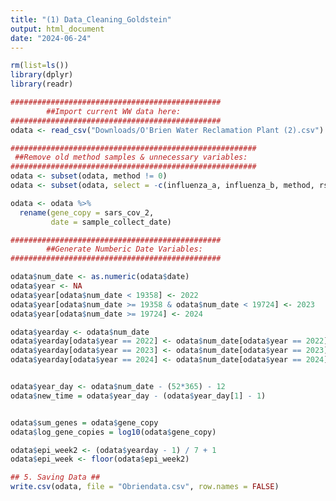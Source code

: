 ```yaml
---
title: "(1) Data_Cleaning_Goldstein"
output: html_document
date: "2024-06-24"
---
```


```r
rm(list=ls())
library(dplyr)
library(readr)

###############################################
        ##Import current WW data here:
###############################################
odata <- read_csv("Downloads/O'Brien Water Reclamation Plant (2).csv")

```


```r
#######################################################
 ##Remove old method samples & unnecessary variables:
#######################################################
odata <- subset(odata, method != 0)
odata <- subset(odata, select = -c(influenza_a, influenza_b, method, rsv))

odata <- odata %>%
  rename(gene_copy = sars_cov_2,
         date = sample_collect_date)

```

```r
###############################################
        ##Generate Numberic Date Variables:
###############################################

odata$num_date <- as.numeric(odata$date)
odata$year <- NA
odata$year[odata$num_date < 19358] <- 2022
odata$year[odata$num_date >= 19358 & odata$num_date < 19724] <- 2023
odata$year[odata$num_date >= 19724] <- 2024

odata$yearday <- odata$num_date 
odata$yearday[odata$year == 2022] <- odata$num_date[odata$year == 2022] - (52 * 365) - 12
odata$yearday[odata$year == 2023] <- odata$num_date[odata$year == 2023] - (53 * 365) - 12
odata$yearday[odata$year == 2024] <- odata$num_date[odata$year == 2024] - (54 * 365) - 12


odata$year_day <- odata$num_date - (52*365) - 12
odata$new_time = odata$year_day - (odata$year_day[1] - 1)


odata$sum_genes = odata$gene_copy
odata$log_gene_copies = log10(odata$gene_copy)

odata$epi_week2 <- (odata$yearday - 1) / 7 + 1
odata$epi_week <- floor(odata$epi_week2)
```

```r
## 5. Saving Data ##
write.csv(odata, file = "Obriendata.csv", row.names = FALSE)
```
